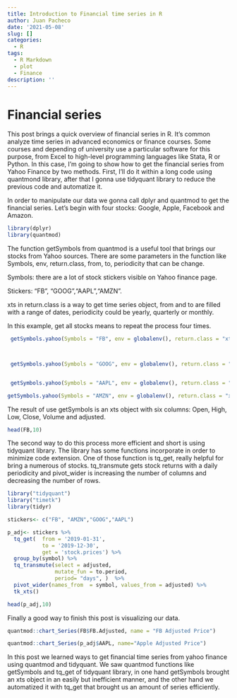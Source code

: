 ```yaml
---
title: Introduction to Financial time series in R
author: Juan Pacheco
date: '2021-05-08'
slug: []
categories:
  - R
tags:
  - R Markdown
  - plot
  - Finance
description: ''
---
```


# Financial series

This post brings a quick overview of financial series in R. It's common analyze time series in advanced economics or finance courses. Some courses and depending of university use a particular software for this purpose, from  Excel to high-level programming languages  like Stata, R or Python. In this case, I'm going to show how to get the financial series from Yahoo Finance by two methods. First, I'll do it within a long code using quantmond library, after that I gonna use tidyquant library to reduce the previous code and automatize it. 

In order to manipulate our data we gonna call dplyr and quantmod to get the financial series. Let's begin with four stocks: Google, Apple, Facebook and Amazon. 
```r
library(dplyr)
library(quantmod)

```

The function getSymbols from quantmod is a useful tool that brings our stocks from Yahoo sources. There are some parameters in the function like Symbols, env, return.class, from, to, periodicity that can be change. 

Symbols: there are a lot of stock stickers  visible on Yahoo finance page. 

Stickers: "FB", "GOOG","AAPL","AMZN". 

xts in return.class is a way to get time series object,
from and to are filled with a range of dates, periodicity could be yearly, quarterly or monthly. 

In this example, get all stocks means to repeat the process four times. 

```r
 getSymbols.yahoo(Symbols = "FB", env = globalenv(), return.class = "xts", from = "2020-01-30", to = "2020-12-22",periodicity = "weekly")



 getSymbols.yahoo(Symbols = "GOOG", env = globalenv(), return.class = "xts", from = "2020-01-30", to = "2020-12-22",periodicity = "weekly")


 getSymbols.yahoo(Symbols = "AAPL", env = globalenv(), return.class = "xts", from = "2020-01-30", to = "2020-12-22",periodicity = "weekly")

getSymbols.yahoo(Symbols = "AMZN", env = globalenv(), return.class = "xts", from = "2020-01-30", to = "2020-12-22",periodicity = "weekly")

```

The result of use getSymbols is an xts object with six columns: Open, High, Low, Close, Volume and adjusted. 
```r
head(FB,10)
```

The second way to do this process more efficient and short is using tidyquant library. The library has some functions incorporate in order to minimize code extension. One of those function is tq_get, really helpful for bring a numerous of stocks. tq_transmute gets stock returns with a daily periodicity and pivot_wider is increasing the number of columns and decreasing the number of rows.  

```r
library("tidyquant")
library("timetk")
library(tidyr)

stickers<- c("FB", "AMZN","GOOG","AAPL")

p_adj<- stickers %>%
  tq_get(  from = '2019-01-31',
           to = '2019-12-30',
           get = 'stock.prices') %>%
  group_by(symbol) %>%
  tq_transmute(select = adjusted,
               mutate_fun = to.period,
               period= "days", )  %>%
  pivot_wider(names_from  = symbol, values_from = adjusted) %>%
  tk_xts()


```

```r
head(p_adj,10) 
```

Finally a good way to finish this post is visualizing our data. 

```r
quantmod::chart_Series(FB$FB.Adjusted, name = "FB Adjusted Price")
```

```r
quantmod::chart_Series(p_adj$AAPL, name="Apple Adjusted Price")
```

In this post we learned ways to get financial time series from yahoo finance using quantmod and tidyquant. We saw quantmod functions like getSymbols and tq_get of tidyquant library, in one hand getSymbols brought an xts object in an easily but inefficient manner,  and the other hand we automatized it with tq_get that brought us an amount of series  efficiently. 


